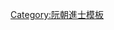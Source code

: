 {{Navbox
|name = 成泰十年戊戌科庭試正副榜
|title = [[阮朝成泰十年戊戌科貢士進士列表|成泰十年（1898年）戊戌科庭試正副榜]]
|titlestyle = background-color:#FFD700;
|image =
|style = width:100%;text-align:center; 
|groupstyle = text-align:center; background-color:#FFD700;
|liststyle = text-align:center;
|state = {{{state<includeonly>|collapsed</includeonly>}}}

|group1 = 第二甲<br>勅賜進士出身<br>共1名
|list1 = '''[[陶元溥]]'''

|group2 = 第三甲<br>勅賜同進士出身<br>共7名
|list2 = [[范燎|范　燎]] - [[潘光 (阮朝)|潘　光]] - [[阮季牕]] - [[阮文珵]] - [[范畯|范　畯]] - [[阮自如]] - [[裴栻|裴　栻]]

|group3 = 副榜<br>共9名
|list3 = [[吳諄|吳　諄]] - [[阮曰瑄]] - [[阮惟勝]] - [[阮善繼 (副榜)|阮善繼]] - [[阮道慣]] - [[阮文談]] - [[阮德談]] - [[陳廷栢]] - [[楊顯薦]]

|belowstyle = text-align: center; background-color:#FFD700;
|below='''前一科：[[Template:成泰七年乙未科庭試正副榜|成泰七年乙未科]]　'''·'''　後一科：[[Template:成泰十三年辛丑科庭試正副榜|成泰十三年辛丑科]]'''
}}
<noinclude>[[Category:成泰十年戊戌科進士| ]]
[[Category:阮朝進士模板]]</noinclude>